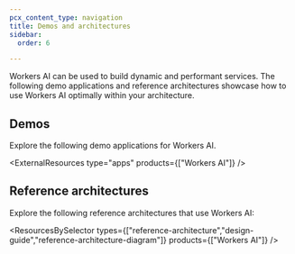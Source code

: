 ```yaml
---
pcx_content_type: navigation
title: Demos and architectures
sidebar:
  order: 6

---
```



Workers AI can be used to build dynamic and performant services. The following demo applications and reference architectures showcase how to use Workers AI optimally within your architecture.

## Demos

Explore the following <GlossaryTooltip term="demo application">demo applications</GlossaryTooltip> for Workers AI.

<ExternalResources type="apps" products={["Workers AI"]} />

## Reference architectures

Explore the following <GlossaryTooltip term="reference architecture">reference architectures</GlossaryTooltip> that use Workers AI:

<ResourcesBySelector types={["reference-architecture","design-guide","reference-architecture-diagram"]} products={["Workers AI"]} />
